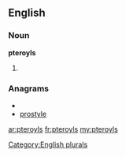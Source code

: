 ==English==

===Noun===
'''pteroyls'''

# {{plural of|[[pteroyl]]}}

===Anagrams===
* {{alphagram|eloprsty}}
* [[prostyle#English|prostyle]]

[[Category:English plurals]]

[[ar:pteroyls]]
[[fr:pteroyls]]
[[my:pteroyls]]